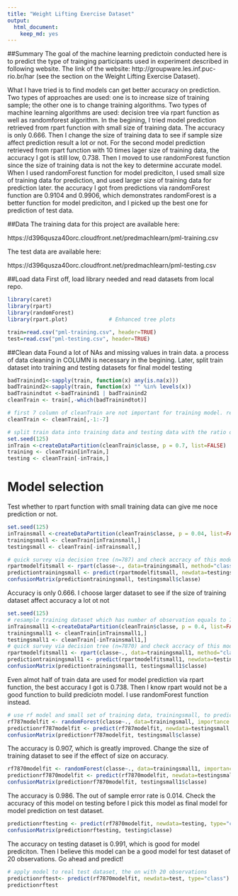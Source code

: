 ```yaml
---
title: "Weight Lifting Exercise Dataset"
output:
  html_document:
    keep_md: yes
---
```



##Summary 
The goal of the machine learning predictoin conducted here is to predict the type of trainging participants used in experiment described in following website. The link of the website: http://groupware.les.inf.puc-rio.br/har (see the section on the Weight Lifting Exercise Dataset). 

What I have tried is to find models can get better accuracy on prediction. Two types of approaches are used: one is to increase size of training sample; the other one is to change training algorithms. Two types of machine learning algorithms are used: decision tree via rpart function as well as randomforest algorithm.
In the begining, I tried model prediction retrieved from rpart function with small size of training data. The accuracy is only 0.666. Then I change the size of training data to see if sample size affect prediction result a lot or not. For the second model prediction retrieved from rpart function with 10 times lager size of training data, the accuracy I got is still low, 0.738. Then I moved to use randomForest function since the size of training data is not the key to determine accurate model. When I used randomForest function for model prediciton, I used small size of training data for prediction, and used larger size of training data for prediction later. the accuracy I got from predictions via randomForest function are 0.9104 and 0.9906, which demonstrates randomForest is a better function for model prediciton, and I picked up the best one for prediction of test data.



##Data 
The training data for this project are available here: 

https://d396qusza40orc.cloudfront.net/predmachlearn/pml-training.csv

The test data are available here: 

https://d396qusza40orc.cloudfront.net/predmachlearn/pml-testing.csv


##Load data
First off, load library needed and read datasets from local repo.

```r
library(caret)
library(rpart)
library(randomForest)
library(rpart.plot)            	# Enhanced tree plots

train=read.csv("pml-training.csv", header=TRUE)
test=read.csv("pml-testing.csv", header=TRUE)
```

##Clean data
Found a lot of NAs and missing values in train data. a process of data cleaning in COLUMN is necessary in the begining. Later, split train dataset into training  and testing datasets for final model testing
```r
badTrainind1<-sapply(train, function(x) any(is.na(x)))
badTrainind2<-sapply(train, function(x) "" %in% levels(x))
badTrainindtot <-badTrainind1 | badTrainind2
cleanTrain <- train[,-which(badTrainindtot)]

# first 7 column of cleanTrain are not important for training model. remove them
cleanTrain <- cleanTrain[,-1:-7]

# split train data into training data and testing data with the ratio of 70/30
set.seed(125)
inTrain <-createDataPartition(cleanTrain$classe, p = 0.7, list=FALSE)
training <- cleanTrain[inTrain,]
testing <- cleanTrain[-inTrain,]
```

# Model selection
Test whether to rpart function with small training data can give me noce prediction or not.
```r
set.seed(125)
inTrainsmall <-createDataPartition(cleanTrain$classe, p = 0.04, list=FALSE)
trainingsmall <- cleanTrain[inTrainsmall,]
testingsmall <- cleanTrain[-inTrainsmall,]

# quick survey via decision tree (n=787) and check accracy of this model
rpartmodelfitsmall <- rpart(classe~., data=trainingsmall, method="class")
predictiontrainingsmall <- predict(rpartmodelfitsmall, newdata=testingsmall, type="class")
confusionMatrix(predictiontrainingsmall, testingsmall$classe)
```

Accuracy is only 0.666. I choose larger dataset to see if the size of training dataset affect accuracy a lot ot not

```r
set.seed(125)
# resample training dataset which has number of observation equals to 7870, and use rpart to create model
inTrainsmall1 <-createDataPartition(cleanTrain$classe, p = 0.4, list=FALSE)
trainingsmall1 <- cleanTrain[inTrainsmall1,]
testingsmall1 <- cleanTrain[-inTrainsmall1,]
# quick survey via decision tree (n=7870) and check accracy of this model
rpartmodelfitsmall1 <- rpart(classe~., data=trainingsmall1, method="class")
predictiontrainingsmall1 <- predict(rpartmodelfitsmall1, newdata=testingsmall1, type="class")
confusionMatrix(predictiontrainingsmall1, testingsmall1$classe)
```

Even almot half of train data are used for model prediction via rpart function, the best accuracy I got is 0.738. Then I know rpart would not be a good function to build prediciotn model. I use randomForest function instead.

```r
# use rf model and small set of training data, trainingsmall, to predict model
rf787modelfit <- randomForest(classe~., data=trainingsmall, importance = FALSE)
predictionrf787modelfit <- predict(rf787modelfit, newdata=testingsmall, type="class")
confusionMatrix(predictionrf787modelfit, testingsmall$classe)
```

The accuracy is 0.907, which is greatly improved. Change the size of training dataset to see if the effect of size on accuracy.

```r
rf7870modelfit <- randomForest(classe~., data=trainingsmall1, importance = FALSE)
predictionrf7870modelfit <- predict(rf7870modelfit, newdata=testingsmall1, type="class")
confusionMatrix(predictionrf7870modelfit, testingsmall1$classe)
```
The accuracy is 0.986. The out of sample error rate is 0.014. Check the accuracy of this model on testing before I pick this model as final model for model prediction on test dataset. 

```r
predictionrftesting <- predict(rf7870modelfit, newdata=testing, type="class")
confusionMatrix(predictionrftesting, testing$classe)
```
The accuracy on testing dataset is 0.991, which is good for model prediciton. Then I believe this model can be a good model for test dataset of 20 observations. Go ahead and predict!

```r
# apply model to real test dataset, the on with 20 observations
predictionrftest<- predict(rf7870modelfit, newdata=test, type="class")
predictionrftest
```

